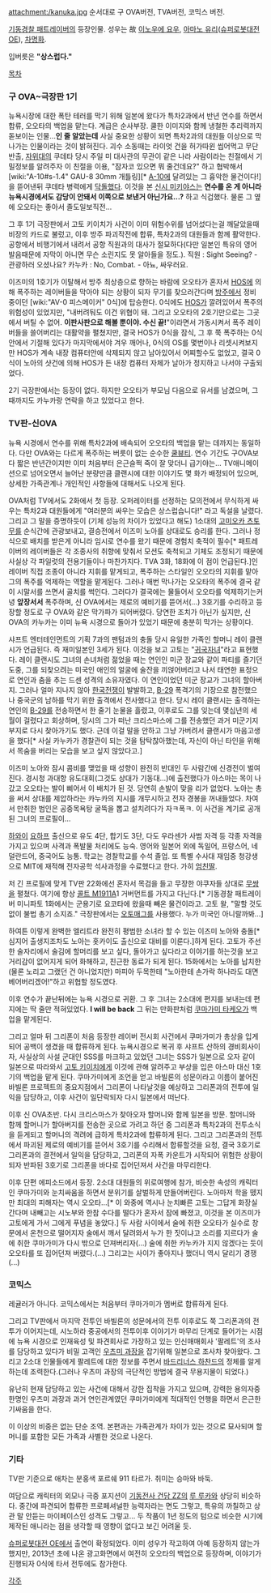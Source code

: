 attachment:/kanuka.jpg
순서대로 구 OVA버전, TVA버전, 코믹스 버전. 

[[기동경찰 패트레이버]]의 등장인물. 성우는 故 [[이노우에 요우]], [[아마노 유리]]([[슈퍼로봇대전 OE]]), [[차명화]].

입버릇은 '''"상스럽다."'''

[[목차]]
=== 구 OVA~극장판 1기 ===
뉴욕시장에 대한 폭탄 테러를 막기 위해 일본에 왔다가 특차2과에서 반년 연수를 하면서 합류, 오오타의 백업을 맡는다. 계급은 순사부장. 쿨한 이미지와 함께 냉철한 추리력까지 돋보이는 인물…'''인 줄 알았는데''' 사실 중요한 상황이 되면 특차2과의 대원들 이상으로 막나가는 인물이라는 것이 밝혀진다. 괴수 소동때는 라이엇 건을 허가따윈 씹어먹고 무단반출, [[자위대]]의 쿠데타 당시 주일 미 대사관의 무관이 같은 나라 사람이라는 친절에서 기밀정보를 알려주자 이 친절을 이용, "잠자코 있으면 뭐 줄건데요?" 하고 협박해서 [wiki:"A-10#s-1.4" GAU-8 30mm 개틀링][* [[A-10]]에 달려있는 그 흉악한 물건이다!]을 뜯어낸뒤 쿠데타 병력에게 [[닥돌]]했다. 이것을 본 [[신시 미키야스]]는 '''연수를 온 게 아니라 뉴욕시경에서도 감당이 안돼서 이쪽으로 보낸거 아닌가요...?''' 하고 식겁했다. 물론 그 옆에 오오타는 좋아서 졸도일보직전...

그 후 1기 극장판에서 고토 키이치가 사건이 이미 위험수위를 넘어섰다는걸 깨달았을때 비장의 카드로 불렀고, 이후 방주 파괴작전에 합류, 특차2과의 대원들과 함께 활약한다.
공항에서 비행기에서 내려서 공항 직원과의 대사가 절묘하다(다만 일본인 특유의 영어발음때문에 자막이 아니면 무슨 소린지도 못 알아들을 정도.).
직원 : Sight Seeing? - 관광하러 오셨나요?
카누카 : No, Combat. - 아뇨, 싸우러요.

이즈미의 1호기가 이탈해서 방주 최상층으로 향하는 바람에 오오타가 혼자서 [[HOS]]에 의해 폭주하는 레이버들을 막아야 되는 상황이 되자 무기를 찾으러간다며 [[방주]]에서 정비 중이던 [wiki:"AV-0 피스메이커" 0식]에 탑승한다. 0식에도 [[HOS]]가 깔려있어서 폭주의 위험성이 있었지만, "내버려둬도 이건 위협이 돼. 그리고 오오타의 2호기만으로는 그곳에서 버틸 수 없어. '''이판사판으로 해볼 뿐이야. 수신 끝!'''"이라면서 가동시켜서 폭주 레이버들을 쓸어버리는 대활약을 펼쳤지만, 결국 HOS가 0식을 잠식, 그 후 쭉 폭주하는 0식 안에서 기절해 있다가 마지막에서야 겨우 깨어나, 0식의 OS를 몇번이나 리셋시켜보지만 HOS가 계속 내장 컴퓨터안에 삭제되지 않고 남아있어서 어찌할수도 없었고, 결국 0식이 노아의 샷건에 의해 HOS가 든 내장 컴퓨터 자체가 날아가 정지하고 나서야 구출되었다.

2기 극장판에서는 등장이 없다. 하지만 오오타가 부모님 다음으로 유서를 남겼으며, 그때까지도 카누카랑 연락을 하고 있었다고 한다.  

=== TV판-신OVA ===
뉴욕 시경에서 연수를 위해 특차2과에 배속되어 오오타의 백업을 맡는 데까지는 동일하다. 다만 OVA와는 다르게 폭주하는 버릇이 없는 순수한 [[쿨뷰티]]. 연수 기간도 구OVA보다 짧은 반년간이지만 이미 처음부터 은근슬쩍 죽이 잘 맞더니 급기야는... TV애니메이션으로 넘어오면서 늘어난 분량만큼 클랜시에 대한 이야기도 몇 화가 배정되어 있으며, 상세한 가족관계나 개인적인 사항들에 대해서도 나오게 된다.

OVA처럼 TV에서도 2화에서 첫 등장. 오퍼레이터를 선정하는 모의전에서 무식하게 싸우는 특차2과 대원들에게 "여러분의 싸우는 모습은 상스럽습니다!" 라고 독설을 날렸다. 그리고 그 말을 증명하듯이 (기체 성능의 차이가 있었다고 해도) 1소대의 [[고미오카 츠토무]]를 순식간에 관광보내고, 결승전에서 이즈미 노아를 상대로도 승리를 한다. 그러나 정식으로 배치를 받은게 아니라 임시로 연수를 왔기 때문에 경험치 축적이 필수[* 패트레이버의 레이버들은 각 조종사의 취향에 맞춰서 모션도 축척되고 기체도 조정되기 때문에 사실상 각 파일럿의 전용기들이나 마찬가지다. TVA 3화, 18화에 이 점이 언급된다.]인 레이버 직접 조종이 아니라 지휘를 맡게되고, 폭주하는 스타일인 오오타의 지휘를 맡아 그의 폭주를 억제하는 역할을 맡게된다. 그러나 매번 막나가는 오오타의 폭주에 결국 같이 시말서를 쓰면서 골치를 썩인다. 그러다가 결국에는 물들어서 오오타를 억제하기는커녕 '''앞장서서''' 폭주하며, 신 OVA에서는 제로의 예비기를 뜯어서(...) 3호기를 수리하고 등장할 정도로 구 OVA와 같은 막가파가 되어버렸다. 당연한 조치가 아닌가 싶지만, 신 OVA의 카누카는 이미 뉴욕 시경으로 돌아가 있었기 때문에 충분히 막가는 상황이다.

샤프트 엔터테인먼트의 기획 7과의 팬텀과의 충돌 당시 유일한 가족인 할머니 레이 클랜시가 언급된다. 즉 재미일본인 3세가 된다. 이것을 보고 고토는 "[[귀국자녀]]"라고 표현했다.
레이 클랜시도 그녀의 손녀처럼 젊었을 때는 연인인 미군 장교와 같이 파티를 즐기던 도중, 그를 되찾으려는 미국인 애인의 얼굴에 술잔을 끼얹어버리고 나서 태연한 표정으로 연인과 춤을 추는 드센 성격의 소유자였다. 이 연인이었던 미군 장교가 그녀의 할아버지. 그러나 얼마 지나지 않아 [[한국전쟁]]이 발발하고, [[B-29]] 폭격기의 기장으로 참전했으나 중국군의 남하를 막기 위한 출격에서 전사했다고 한다. 당시 레이 클랜시는 출격하는 연인의 [[B-29]]를 전송하면서 한 줄기 눈물을 흘렸고, 이후로도 그를 잊는데 몇십년의 세월이 걸렸다고 회상하며, 당시의 그가 떠난 크리스마스에 그를 전송했던 과거 미군기지 부지로 다시 찾아가기도 했다. 근데 이걸 말을 안하고 그냥 가버려서 클랜시가 마음고생을 했다[* 사실 카누카가 경찰관이 되는 것을 탐탁찮아했는데, 자신이 아닌 타인을 위해서 목숨을 버리는 모습을 보고 싶지 않았다고.] 

이즈미 노아와 잠시 콤비를 맺었을 때 성향이 완전히 반대인 두 사람간에 신경전이 벌여진다. 경시청 과대항 유도대회(그것도 상대가 기동대...)에 출전했다가 아스마는 목이 나갔고 오오타는 발이 삐어서 이 배치가 된 것. 당연히 손발이 맞을 리가 없었다. 노아는 총을 써서 상대를 제압하라는 카누카의 지시를 개무시하고 전자 경봉을 꺼내들었다. 차여서 만취한 범인은 공중목욕탕 굴뚝을 뽑고 설치려다가 자ㅋ폭ㅋ. 이 사건을 계기로 공개된 그녀의 프로필이...

[[하와이]] [[요하프]] 출신으로 유도 4단, 합기도 3단, 다도 우라센가 사범 자격 등 각종 자격을 가지고 있으며 사격과 폭발물 처리에도 능숙. 영어와 일본어 외에 독일어, 프랑스어, 네덜란드어, 중국어도 능통. 학교는 경찰학교를 수석 졸업. 또 특별 수사대 재임중 청강생으로 MIT에 재적해 전자공학 석사과정을 수료했다고 한다. 가히 [[엄친딸]].

저 긴 프로필에 맞게 TV판 22화에선 혼자서 목검을 들고 무장한 야쿠자들 상대로 [[무쌍]]을 펼쳤다. 여기에 항상 [[콜트 M1911]]A1 거버먼트를 가지고 다닌다.[* 기동경찰 패트레이버 미니파토 1화에서는 군용기로 요코타에 왔을때 빼온 물건이라고. 고토 왈, "말할 것도 없이 불법 총기 소지죠." 극장판에서는 [[오토매그]]를 사용했다. 누가 미국인 아니랄까봐...]

하여튼 이렇게 완벽한 엘리트라 완전히 평범한 소녀라 할 수 있는 이즈미 노아와 충돌[* 심지어 출생지조차도 노아는 홋카이도 출신으로 대비를 이룬다.]하게 된다. 고토가 주선한 술자리에서 술김에 할머리를 보고 싶다, 돌아가고 싶다라고 이야기를 하는것을 보고 거리감이 없어지게 되어 화해하고, 친근한 동료가 되게 된다. 15화에서는 노아를 납치한(물론 노리고 그랬던 건 아니었지만) 마피아 두목한테 "노아한테 손가락 하나라도 대면 베어버리겠어!"하고 위협할 정도였다.

이후 연수가 끝난뒤에는 뉴욕 시경으로 귀환. 그 후 그녀는 2소대에 편지를 보내는데 편지에는 딱 줄만 적혀있었다.
'''I will be back'''
그 뒤는 만화판처럼 [[쿠마가미 타케오]]가 백업을 맡게된다.

그리고 얼마 뒤 그리폰이 처음 등장한 레이버 전시회 사건에서 쿠마가미가 총상을 입게되어 공백이 생겼을 때 합류하게 된다. 뉴욕시경으로 복귀 후 샤프트 산하의 경비회사이자, 사실상의 사설 군대인 SSS를 마크하고 있었던 그녀는 SSS가 일본으로 오자 같이 일본으로 따라와서 [[고토 키이치]]에게 이것에 관해 알려주고 부상을 입은 아스마 대신 1호기의 백업을 맡게 된다. 쿠마가미에게 조언을 얻고 바빌론의 성문이라고 이름이 붙어진 바빌론 프로젝트의 중요지점에서 그리폰이 나타날것을 예상하고 그리폰과의 전투에 일익을 담당하고, 이후 사건이 일단락되자 다시 일본에서 떠난다.

이후 신 OVA초반. 다시 크리스마스가 찾아오자 할머니와 함께 일본을 방문. 할머니와 함께 할머니가 할아버지를 전송한 곳으로 가려고 하던 중 그리폰과 특차2과의 전투소식을 듣게되고 할머니의 격려에 급하게 특차2과에 합류하게 된다. 그리고 그리폰과의 전투에서 파괴된 제로의 예비기를 뜯어서 3호기를 수리해서 합류할것을 요청, 결국 3호기로 그리폰과의 결전에서 일익을 담당하고, 그리폰의 자폭 카운트가 시작되어 위험한 상황이 되자 반파된 3호기로 그리폰을 바다로 집어던져서 사건을 마무리한다.

이후 단편 에피소드에서 등장. 2소대 대원들의 위로여행에 참가, 비슷한 속성의 캐릭터인 쿠마가미와 눈치싸움을 하면서 분위기를 살벌하게 만들어버린다. 노아마저 학을 뗐지만 최대의 피해자는 역시 오오타...[* 이 와중에 역시나 눈치빠른 고토는 그답게 화장실 간다며 내빼고는 시노부와 한참 수다를 떨다가 혼자서 잠에 빠졌고, 이것을 본 이즈미가 고토에게 가서 그에게 푸념을 놓았다.] 두 사람 사이에서  술에 취한 오오타가 실수로 창문에서 온천으로 떨어지자 술에서 깨서 달려와서 누가 한 짓이냐고 소리를 지르다가 술에 취한 쿠마가미가 다시 밖으로 던져버리자(...) 술에 취한 카누카가 지지 않겠다는 듯이 오오타를 또 집어던져 버렸다.(...) 그리고는 사이가 좋아지나 했더니 역시 달리기 경쟁(...)

=== 코믹스 ===
레귤러가 아니다. 코믹스에서는 처음부터 쿠마가미가 멤버로 합류하게 된다. 

그리고 TV판에서 마지막 전투인 바빌론의 성문에서의 전투 이후로도 쭉 그리폰과의 전투가 이어지는데, 시노하라 중공에서의 전투이후 이야기가 마무리 단계로 들어가는 시점에 뉴욕 시경으로 인재육성 및 파견회사로 가장하고 있는 인신매매회사 '팔레트'의 조사를 담당하고 있다가 비밀 고객인 [[우츠미 과장]]을 잡기위해 일본으로 조사차 찾아왔다. 그리고 2소대 인물들에게 팔레트에 대한 정보를 주면서 [[바드리너스 하찬드]]의 정체를 알게하는데 조력한다.(그러나 우츠미 과장의 극단적인 방법에 결국 무용지물이 되었다.)

유난히 현재 담당하고 있는 사건에 대해서 강한 집착을 가지고 있으며, 강력한 용의자중 한명인 우츠미 과장과 과거 연인관계였던 쿠마가미에게 적대적인 언행을 하면서 은근한 기싸움을 한다.

이 이상의 비중은 없는 단순 조역. 본편과는 가족관계가 차이가 있는 것으로 묘사되며 할머니를 포함한 모든 가족과 사별한 것으로 나온다.

=== 기타 ===
TV판 기준으로 애차는 분홍색 포르쉐 911 타르가. 취미는 승마와 바둑.

여담으로 캐릭터의 외모나 극중 포지션이 [[기동전사 건담 ZZ]]의 [[루 루카]]와 상당히 비슷하다. 중간에 파견되어 합류한 프로페셔널한 능력자라는 면도 그렇고, 특유의 까칠하고 상관 말 안듣는 마이페이스인 성격도 그렇고... 두 작품이 1년 정도의 텀으로 비슷한 시기에 제작된 애니라는 점을 생각할 때 영향이 없다고 보긴 어려울 듯.  

[[슈퍼로봇대전 OE]]에서 출연이 확정되었다. 이미 성우가 작고하여 아예 등장하지 않는가 했지만, 2013년 초에 나온 광고화면에서 여전히 오오타의 백업으로 등장하며, 이야기가 진행되자 0식에 타서 전투에도 참가한다.

[[각주]]
